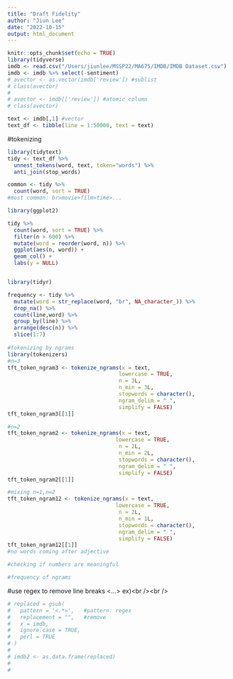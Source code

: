 ```yaml
---
title: "Draft Fidelity"
author: "Jiun Lee"
date: "2022-10-15"
output: html_document
---
```


```r
knitr::opts_chunk$set(echo = TRUE)
library(tidyverse)
imdb <- read.csv("/Users/jiunlee/MSSP22/MA675/IMDB/IMDB Dataset.csv")
imdb <- imdb %>% select(-sentiment)
# avector <- as.vector(imdb['review']) #sublist
# class(avector) 
# 
# avector <- imdb[['review']] #atomic column
# class(avector)

text <- imdb[,1] #vector
text_df <- tibble(line = 1:50000, text = text)
```


#tokenizing
```r
library(tidytext)
tidy <- text_df %>%
  unnest_tokens(word, text, token="words") %>%
  anti_join(stop_words)

common <- tidy %>%
  count(word, sort = TRUE) 
#most common: br>movie>film>time>...

library(ggplot2)

tidy %>%
  count(word, sort = TRUE) %>%
  filter(n > 600) %>%
  mutate(word = reorder(word, n)) %>%
  ggplot(aes(n, word)) +
  geom_col() +
  labs(y = NULL)


library(tidyr)

frequency <- tidy %>%
  mutate(word = str_replace(word, "br", NA_character_)) %>%
  drop_na() %>%
  count(line,word) %>%
  group_by(line) %>%
  arrange(desc(n)) %>%
  slice(1:7)
  
#tokenizing by ngrams
library(tokenizers)
#n=3
tft_token_ngram3 <- tokenize_ngrams(x = text,
                                   lowercase = TRUE,
                                   n = 3L,
                                   n_min = 3L,
                                   stopwords = character(),
                                   ngram_delim = " ",
                                   simplify = FALSE)
tft_token_ngram3[[1]]

#n=2
tft_token_ngram2 <- tokenize_ngrams(x = text,
                                  lowercase = TRUE,
                                   n = 2L,
                                   n_min = 2L,
                                   stopwords = character(),
                                   ngram_delim = " ",
                                   simplify = FALSE)
tft_token_ngram2[[1]]

#mixing n=1,n=2
tft_token_ngram12 <- tokenize_ngrams(x = text,
                                  lowercase = TRUE,
                                   n = 2L,
                                   n_min = 1L,
                                   stopwords = character(),
                                   ngram_delim = " ",
                                   simplify = FALSE)
tft_token_ngram12[[1]]
#no words coming after adjective

#checking if numbers are meaningful

#frequency of ngrams


```


#use regex to remove line breaks <…> ex)<br /><br />   
```r
# replaced = gsub(
#   pattern = '<.*>',   #pattern: regex
#   replacement = "",   #remove
#   x = imdb,
#   ignore.case = TRUE,
#   perl = TRUE
# )
# 
# imdb2 <- as.data.frame(replaced)
# 
# 

```